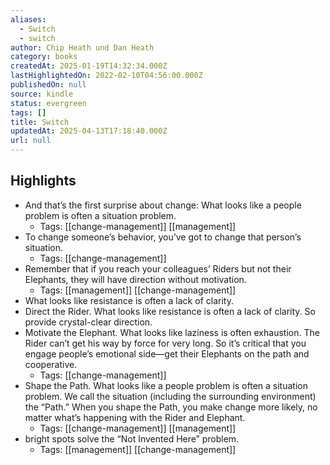 ```yaml
---
aliases:
  - Switch
  - switch
author: Chip Heath und Dan Heath
category: books
createdAt: 2025-01-19T14:32:34.000Z
lastHighlightedOn: 2022-02-10T04:56:00.000Z
publishedOn: null
source: kindle
status: evergreen
tags: []
title: Switch
updatedAt: 2025-04-13T17:18:40.000Z
url: null
---
```

## Highlights

- And that’s the first surprise about change: What looks like a people problem is often a situation problem.
  - Tags: [[change-management]] [[management]]
- To change someone’s behavior, you’ve got to change that person’s situation.
  - Tags: [[change-management]]
- Remember that if you reach your colleagues’ Riders but not their Elephants, they will have direction without motivation.
  - Tags: [[management]] [[change-management]]
- What looks like resistance is often a lack of clarity.
- Direct the Rider. What looks like resistance is often a lack of clarity. So provide crystal-clear direction.
- Motivate the Elephant. What looks like laziness is often exhaustion. The Rider can’t get his way by force for very long. So it’s critical that you engage people’s emotional side—get their Elephants on the path and cooperative.
  - Tags: [[change-management]]
- Shape the Path. What looks like a people problem is often a situation problem. We call the situation (including the surrounding environment) the “Path.” When you shape the Path, you make change more likely, no matter what’s happening with the Rider and Elephant.
  - Tags: [[change-management]] [[management]]
- bright spots solve the “Not Invented Here” problem.
  - Tags: [[management]] [[change-management]]
